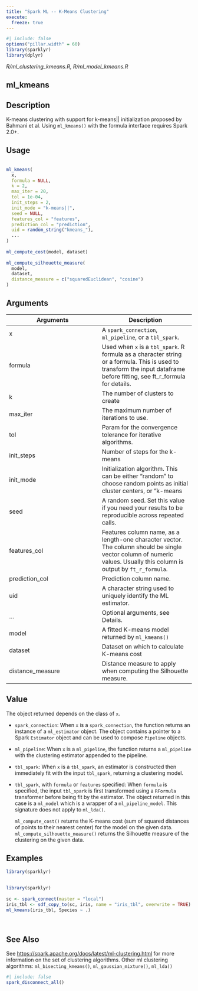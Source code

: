 ```yaml
---
title: "Spark ML -- K-Means Clustering"
execute:
  freeze: true
---
```


```r
#| include: false
options("pillar.width" = 60)
library(sparklyr) 
library(dplyr)
```

*R/ml_clustering_kmeans.R, R/ml_model_kmeans.R*

## ml_kmeans

## Description
 K-means clustering with support for k-means|| initialization proposed by Bahmani et al.   Using `ml_kmeans()` with the formula interface requires Spark 2.0+. 


## Usage
```r
 
ml_kmeans( 
  x, 
  formula = NULL, 
  k = 2, 
  max_iter = 20, 
  tol = 1e-04, 
  init_steps = 2, 
  init_mode = "k-means||", 
  seed = NULL, 
  features_col = "features", 
  prediction_col = "prediction", 
  uid = random_string("kmeans_"), 
  ... 
) 
 
ml_compute_cost(model, dataset) 
 
ml_compute_silhouette_measure( 
  model, 
  dataset, 
  distance_measure = c("squaredEuclidean", "cosine") 
) 
```

## Arguments
|Arguments|Description|
|---|---|
| x | A `spark_connection`, `ml_pipeline`, or a `tbl_spark`. |
| formula | Used when `x` is a `tbl_spark`. R formula as a character string or a formula. This is used to transform the input dataframe before fitting, see ft_r_formula for details. |
| k | The number of clusters to create |
| max_iter | The maximum number of iterations to use. |
| tol | Param for the convergence tolerance for iterative algorithms. |
| init_steps | Number of steps for the k-means|| initialization mode. This is an advanced setting -- the default of 2 is almost always enough. Must be > 0. Default: 2. |
| init_mode | Initialization algorithm. This can be either "random" to choose random points as initial cluster centers, or "k-means||" to use a parallel variant of k-means++ (Bahmani et al., Scalable K-Means++, VLDB 2012). Default: k-means||. |
| seed | A random seed. Set this value if you need your results to be reproducible across repeated calls. |
| features_col | Features column name, as a length-one character vector. The column should be single vector column of numeric values. Usually this column is output by `ft_r_formula`. |
| prediction_col | Prediction column name. |
| uid | A character string used to uniquely identify the ML estimator. |
| ... | Optional arguments, see Details. |
| model | A fitted K-means model returned by `ml_kmeans()` |
| dataset | Dataset on which to calculate K-means cost |
| distance_measure | Distance measure to apply when computing the Silhouette measure. |



## Value

 The object returned depends on the class of `x`.     

- `spark_connection`: When `x` is a `spark_connection`, the function returns an instance of a `ml_estimator` object. The object contains a pointer to   a Spark `Estimator` object and can be used to compose   `Pipeline` objects.    

- `ml_pipeline`: When `x` is a `ml_pipeline`, the function returns a `ml_pipeline` with   the clustering estimator appended to the pipeline.    

- `tbl_spark`: When `x` is a `tbl_spark`, an estimator is constructed then   immediately fit with the input `tbl_spark`, returning a clustering model.    

- `tbl_spark`, with `formula` or `features` specified: When `formula`     is specified, the input `tbl_spark` is first transformed using a     `RFormula` transformer before being fit by     the estimator. The object returned in this case is a `ml_model` which is a     wrapper of a `ml_pipeline_model`. This signature does not apply to `ml_lda()`. 

  `ml_compute_cost()` returns the K-means cost (sum of   squared distances of points to their nearest center) for the model   on the given data.  `ml_compute_silhouette_measure()` returns the Silhouette measure   of the clustering on the given data. 


## Examples
```r
library(sparklyr)
 
```
```r
library(sparklyr)
 
sc <- spark_connect(master = "local") 
iris_tbl <- sdf_copy_to(sc, iris, name = "iris_tbl", overwrite = TRUE) 
ml_kmeans(iris_tbl, Species ~ .) 
 
 
```

## See Also
 See [https://spark.apache.org/docs/latest/ml-clustering.html](https://spark.apache.org/docs/latest/ml-clustering.html) for   more information on the set of clustering algorithms.  Other ml clustering algorithms:  `ml_bisecting_kmeans()`, `ml_gaussian_mixture()`, `ml_lda()` 


```r
#| include: false
spark_disconnect_all()
```
